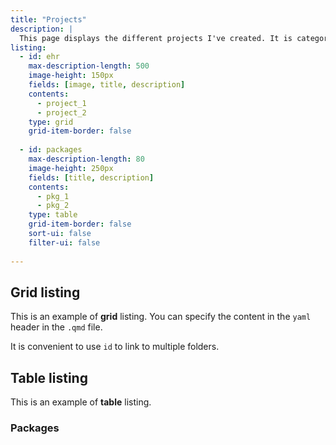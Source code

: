 ```yaml
---
title: "Projects"
description: |
  This page displays the different projects I've created. It is categorized primarily by two ways.
listing:
  - id: ehr
    max-description-length: 500
    image-height: 150px
    fields: [image, title, description]
    contents: 
      - project_1
      - project_2
    type: grid
    grid-item-border: false
    
  - id: packages
    max-description-length: 80
    image-height: 250px
    fields: [title, description]
    contents: 
      - pkg_1
      - pkg_2
    type: table
    grid-item-border: false
    sort-ui: false
    filter-ui: false
    
---
```



## Grid listing

This is an example of **grid** listing. You can specify the content in the `yaml` header in the `.qmd` file. 

It is convenient to use `id` to link to multiple folders. 

::: {#ehr}
:::


## Table listing

This is an example of **table** listing. 

### Packages 

::: {#packages}
:::





